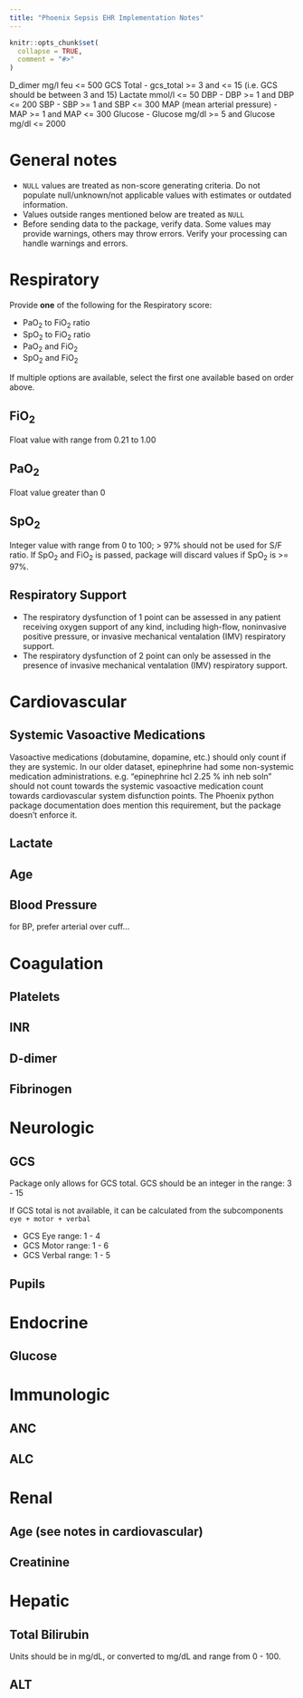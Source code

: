 ```yaml
---
title: "Phoenix Sepsis EHR Implementation Notes"
---
```


```r
knitr::opts_chunk$set(
  collapse = TRUE,
  comment = "#>"
)
```


D_dimer mg/l feu <= 500
GCS Total - gcs_total >= 3 and <= 15 (i.e. GCS should be between 3 and 15)
Lactate mmol/l <= 50
DBP - DBP >= 1 and DBP <= 200
SBP - SBP >= 1 and SBP <= 300
MAP (mean arterial pressure) - MAP >= 1 and MAP <= 300
Glucose - Glucose mg/dl >= 5 and Glucose mg/dl <= 2000

# General notes

* `NULL` values are treated as non-score generating criteria. Do not populate null/unknown/not applicable values with estimates or outdated information.
* Values outside ranges mentioned below are treated as `NULL`
* Before sending data to the package, verify data. Some values may provide warnings, others may throw errors. Verify your processing can handle warnings and errors.

# Respiratory

Provide **one** of the following for the Respiratory score:

* PaO~2~ to FiO~2~ ratio
* SpO~2~ to FiO~2~ ratio
* PaO~2~ and FiO~2~
* SpO~2~ and FiO~2~

If multiple options are available, select the first one available based on order above.

## FiO~2~

Float value with range from 0.21 to 1.00

## PaO~2~

Float value greater than 0

## SpO~2~

Integer value with range from 0 to 100; > 97% should not be used for S/F ratio. If SpO~2~ and FiO~2~ is passed, package will discard values if SpO~2~ is >= 97%.

## Respiratory Support

* The respiratory dysfunction of 1 point can be assessed in any patient receiving oxygen support of any kind, including high-flow, noninvasive positive pressure, or invasive mechanical ventalation (IMV) respiratory support.
* The respiratory dysfunction of 2 point can only be assessed in the presence of invasive mechanical ventalation (IMV) respiratory support.

# Cardiovascular

## Systemic Vasoactive Medications

Vasoactive medications (dobutamine, dopamine, etc.) should only count if they are systemic. In our older dataset, epinephrine had some non-systemic medication administrations. e.g. "epinephrine hcl 2.25 % inh neb soln" should not count towards the systemic vasoactive medication count towards cardiovascular system disfunction points. The Phoenix python package documentation does mention this requirement, but the package doesn't enforce it.

## Lactate

## Age
## Blood Pressure


for BP, prefer arterial over cuff...

# Coagulation

## Platelets
## INR
## D-dimer
## Fibrinogen

# Neurologic
## GCS

Package only allows for GCS total. GCS should be an integer in the range: 3 - 15

If GCS total is not available, it can be calculated from the subcomponents `eye + motor + verbal`

* GCS Eye range: 1 - 4
* GCS Motor range: 1 - 6
* GCS Verbal range: 1 - 5

## Pupils

# Endocrine
## Glucose

# Immunologic
## ANC
## ALC

# Renal
## Age (see notes in cardiovascular)
## Creatinine

# Hepatic

## Total Bilirubin

Units should be in mg/dL, or converted to mg/dL and range from 0 - 100.

## ALT

